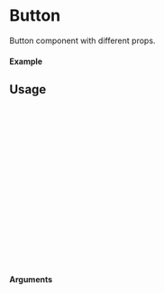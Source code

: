 
<Meta of={Button} title="Button" />

# Button

Button component with different props.

#### Example

<Canvas of={Button.Primary} />

## Usage

```ts
import { Button } from '@gloabal-regulatory-writing-consulting/gxt-components';;

const ExampleButton = () => {
 const handleClick = (event: React.MouseEvent) => {
    // Handle button click
  };

  return (
    <Button
      onClick={handleClick}
      disabled={false}
      variant="primary"
    >
      Click me
    </Button>
  );
};

export default ExampleButton;
```

#### Arguments

<Controls of={Button.Primary} />
